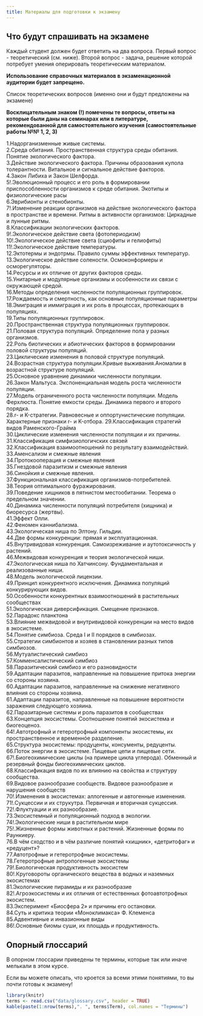 ```yaml
---
title: Материалы для подготовки к экзамену
---
```


## Что будут спрашивать на экзамене

Каждый студент должен будет ответить на два вопроса. Первый вопрос - теоретический (см. ниже). Второй вопрос - задача, решение которой потребует умения оперировать теоретическим материалом.


**Использование справочных материалов в экзаменационной аудитории будет запрещено.**  

Список теоретических вопросов (именно они и будут предложены на экзамене)

**Восклицательным знаком (!) помечены те вопросы, ответы на которые были даны на семинарах или в литературе, рекомендованной для самостоятельного изучения (самостоятельные работы №№ 1, 2, 3)**

1.Надорганизменные живые системы.      
2.Среда обитания. Пространственная структура среды обитания. Понятие экологического фактора.   
3.Действие экологического фактора. Причины образования купола толерантности. Витальное и сигнальное действие факторов.   
4.Закон Либиха и Закон Шелфорда.   
5!.Эволюционный процесс и его роль в формировании приспособленности организмов к среде обитания. Экотипы и физиологические расы    
6.Эврибионты и стенобионты.    
7!.Изменение реакции организмов на действие экологического фактора в пространстве и времени. Ритмы в активности организмов: Циркадные и лунные ритмы.     
8.Классификации экологических факторов.    
9!.Экологическое действие света (фотопериодизм)    
10!.Экологическое действие света (сциофиты и гелиофиты)   
11!.Экологическое действие температуры.    
12.Эктотермы и эндотрмы. Правило суммы эффективных температур.     
13.Экологическое действие солености. Осмоконформеры и осморегуляторы.    
14.Ресурсы и их отличие от других факторов среды.    
15.Унитарные и модулярные организмы и особенности их связи с окружающей средой.    
16.Методы определения численности популяционных группировок.    
17.Рождаемость и смертность, как основные популяционные параметры    
18.Эмиграция и иммиграция и их роль в процессах, протекающих в популяциях.    
19.Типы популяционных группировок.    
20.Пространственная структура популяционных группировок.    
21.Половая структура популяций. Определение пола у разных организмов.    
22.Роль биотических и абиотических факторов в формировании половой структуры популяций.    
23.Циклические изменения в половой структуре популяций.    
24.Возрастная структура популяции.Кривые выживания.Аномалии в возрастной структуре популяций.    
25.Основное уравнение динамики численности популяции.    
26.Закон Мальтуса. Экспоненциальная модель роста численности популяции.    
27.Модель ограниченного роста численности популяции. Модель Ферхлюста. Понятие емкости среды. Динамика первого и второго порядка.    
28.r- и K-стратегии. Равновесные и оппортунистические популяции. Характерные признаки r- и K-отбора.
29.Классификация стратегий видов Раменского-Грайма    
30.Циклические изменения численности популяции и их причины.    
31.Классификация симфизиологичских связей    
32.Классификация взаимоотношений по результату взаимодействий.    
33.Аменсализм и смежные явления     
34.Протокооперация и смежные явления    
35.Гнездовой паразитизм и смежные явления    
36.Cинойкия и смежные явления.    
37.Функциональная классификация организмов-потребителей.    
38.Теория оптимального фуражирования.    
39.Поведение хищников в пятнистом местообитании. Теорема о предельном значении.    
40.Динамика численности популяций потребителя (хищника) и биоресурса (жертвы).    
41.Эффект Олли.     
42.Феномен каннибализма.    
43.Экологическая ниша по Элтону. Гильдии.    
44.Две формы конкуренции: прямая и эксплуатационная.      
45.Внутривидовая конкуренция. Самоизреживание и аутотоксичность у растений.     
46.Межвидовая конкуренция и теория экологической ниши.     
47.Экологическая ниша по Хатчинсону. Фундаментальная и реализованные ниши.     
48.Модель экологической лицензии.     
49.Принцип конкурентного исключения. Динамика популяций конкурирующих видов.     
50.Особенности конкурентных взаимоотношений в растительных сообществах     
51.Экологическая диверсификация. Смещение признаков.      
52.Парадокс планктона     
53.Влияние межвидовой и внутривидовой конкуренции на место видов в экосистеме.       
54.Понятие симбиоза. Среда I и II порядков в симбиозах.       
55.Стратегии симбионтов и хозяев в становлении разных типов симбиозов.      
56.Мутуалистический симбиоз     
57.Комменсалистический симбиоз      
58.Паразитический симбиоз и его разновидности      
59.Адаптации паразитов, направленные на повышение притока энергии со стороны хозяина.      
60.Адаптации паразитов, направленные на снижение негативного влияния со стороны хозяина.      
61.Адаптации паразитов, направленные на повышение вероятности заражения следующего хозяина.      
62.Паразитарные системы и роль паразитов в сообществах       
63.Концепция экосистемы. Соотношение понятий экосистема и биогеоценоз.      
64!.Автотрофный и гетеротрофный компоненты экосистемы, их пространственное и временнóе разделение.    
65.Структура экосистемы: продуценты, консументы, редуценты.      
66.Поток энергии в экосистеме. Пищевые цепи и пищевые сети.     
67!.Биогеохимические циклы (на примере цикла углерода). Обменный и резервный фонды биогеохимических циклов.      
68.Классификация видов по их влиянию на свойства и структуру сообщества.      
69.Видовое разнообразие сообществ. Видовое разнообразие и нарушения сообществ      
70!.Изменения в экосистемах: аллогенные и автогенные изменения.      
71!.Cукцессии и их струкутра. Первичная и вторичная сукцессия.      
72!.Флуктуации и их разнообразие.      
73.Экосистемный и популяционный подход в экологии.      
74!.Экологические ниши в растительном мире        
75!.Жизненные формы животных и растений. Жизненные формы по Раункиеру.     
76.В чём сходство и в чём различие понятий «хищник», «детритофаг» и «редуцент»?      
77.Автотрофные и гетеротрофные экосистемы.     
78.Гетеротрофные антропогенные экосистемы     
79!.Биологическая продуктивность экосистем      
80!.Круговороты органического вещества в водных и наземных экосистемах     
81.Экологические пирамиды и их разнообразие     
82!.Агроэкосистемы и их отличия от естественных фотоавтотрофных экосистем.     
83.Эксперимент «Биосфера 2» и причины его остановки.      
84.Суть и критика теории «Моноклимакса» Ф. Клеменса      
85.Адвентивные и инвазионные виды       
86!.Основные биомы суши, их площадь и продуктивность.       





## Опорный глоссарий {.smaller}

В опорном глоссарии приведены те термины, которые так или иначе мелькали в этом курсе. 

Если вы можете описать, что кроется за всеми этими понятиями, то вы почти готовы к экзамену!

```r
library(knitr)
terms <- read.csv("data/glossary.csv", header = TRUE)
kable(paste(1:nrow(terms),". ", terms$Term), col.names = "Термины")
```


<!-- ```{r, echo=FALSE, message=FALSE} -->
<!-- library(readxl) -->
<!-- library(dplyr) -->

<!-- exam_date <- "9 января" -->

<!-- students <- read_excel("data/Exam_2021_schedule.xlsx") -->

<!-- group <- students %>% filter(Date == exam_date) -->

<!-- files <- list.files("data/Bilets") -->

<!-- files_sample <- sample(files, nrow(group)) -->

<!-- task <- data.frame(Name = paste(group$Familia, group$Name), Link = paste("[Задача](data/Bilets/",files_sample,")", sep = "")) -->


<!-- ``` -->


<!-- ## Вопросы для экзамена -->

<!-- ```{r, echo=FALSE, message=FALSE} -->
<!-- kable(task, col.names = c("Ф.И.", "Задача для первого этапа экзамена")) -->
<!-- ``` -->

